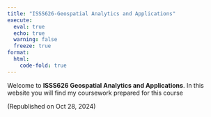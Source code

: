 ```yaml
---
title: "ISSS626-Geospatial Analytics and Applications"
execute: 
  eval: true
  echo: true
  warning: false
  freeze: true
format: 
  html:
    code-fold: true
---
```


Welcome to **ISSS626 Geospatial Analytics and Applications**. In this website you will find my coursework prepared for this course

(Republished on Oct 28, 2024)
